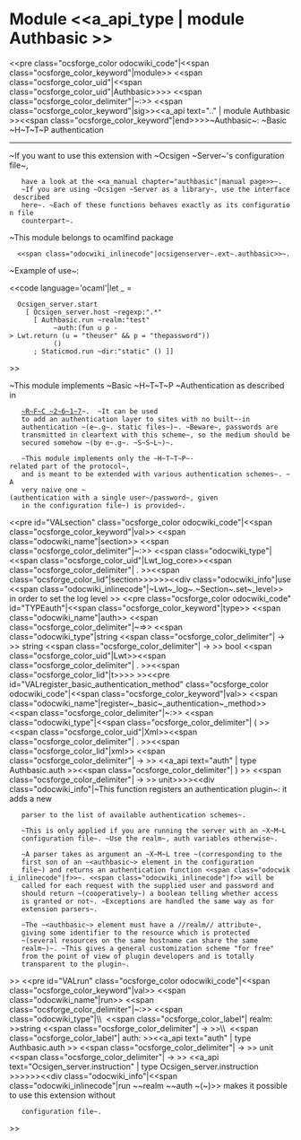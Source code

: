 =Module <<a_api_type | module Authbasic >> =
<<pre class="ocsforge_color odocwiki_code"|<<span class="ocsforge_color_keyword"|module>> <<span class="ocsforge_color_uid"|<<span class="ocsforge_color_uid"|Authbasic>>>> <<span class="ocsforge_color_delimiter"|~:>> <<span class="ocsforge_color_keyword"|sig>><<a_api text=".." | module Authbasic >><<span class="ocsforge_color_keyword"|end>>>>~Authbasic~: ~Basic ~H~T~T~P authentication

----

~If you want to use this extension with ~Ocsigen ~Server~'s configuration file~,
    have a look at the <<a_manual chapter="authbasic"|manual page>>~.
    ~If you are using ~Ocsigen ~Server as a library~, use the interface described
    here~. ~Each of these functions behaves exactly as its configuration file
    counterpart~.

~This module belongs to ocamlfind package
   <<span class="odocwiki_inlinecode"|ocsigenserver~.ext~.authbasic>>~.

~Example of use~:

<<code language='ocaml'|let _ =
   Ocsigen_server.start
     [ Ocsigen_server.host ~regexp:".*"
       [ Authbasic.run ~realm:"test"
            ~auth:(fun u p -> Lwt.return (u = "theuser" && p = "thepassword"))
            () 
       ; Staticmod.run ~dir:"static" () ]]
>>


~This module implements ~Basic ~H~T~T~P ~Authentication as described in
    [[http://www.ietf.org/rfc/rfc2617.txt|~R~F~C ~2~6~1~7]]~.  ~It can be used
    to add an authentication layer to sites with no built~-in
    authentication ~(e~.g~. static files~)~. ~Beware~, passwords are
    transmitted in cleartext with this scheme~, so the medium should be
    secured somehow ~(by e~.g~. ~S~S~L~)~.


    ~This module implements only the ~H~T~T~P~-related part of the protocol~,
    and is meant to be extended with various authentication schemes~. ~A
    very naive one ~(authentication with a single user~/password~, given
    in the configuration file~) is provided~.
<<pre id="VALsection" class="ocsforge_color odocwiki_code"|<<span class="ocsforge_color_keyword"|val>> <<span class="odocwiki_name"|section>> <<span class="ocsforge_color_delimiter"|~:>> <<span class="odocwiki_type"|<<span class="ocsforge_color_uid"|Lwt_log_core>><<span class="ocsforge_color_delimiter"| . >><<span class="ocsforge_color_lid"|section>>>>>><<div class="odocwiki_info"|use <<span class="odocwiki_inlinecode"|~Lwt~_log~.~Section~.set~_level>> in order to set the log level
>>
<<pre class="ocsforge_color odocwiki_code" id="TYPEauth"|<<span class="ocsforge_color_keyword"|type>> <<span class="odocwiki_name"|auth>> <<span class="ocsforge_color_delimiter"|~=>> <<span class="odocwiki_type"|string <<span class="ocsforge_color_delimiter"| -> >> string <<span class="ocsforge_color_delimiter"| -> >> bool <<span class="ocsforge_color_uid"|Lwt>><<span class="ocsforge_color_delimiter"| . >><<span class="ocsforge_color_lid"|t>>>> >><<pre id="VALregister_basic_authentication_method" class="ocsforge_color odocwiki_code"|<<span class="ocsforge_color_keyword"|val>> <<span class="odocwiki_name"|register~_basic~_authentication~_method>> <<span class="ocsforge_color_delimiter"|~:>> <<span class="odocwiki_type"|<<span class="ocsforge_color_delimiter"| ( >><<span class="ocsforge_color_uid"|Xml>><<span class="ocsforge_color_delimiter"| . >><<span class="ocsforge_color_lid"|xml>> <<span class="ocsforge_color_delimiter"| -> >> <<a_api text="auth" | type Authbasic.auth >><<span class="ocsforge_color_delimiter"| ) >> <<span class="ocsforge_color_delimiter"| -> >> unit>>>><<div class="odocwiki_info"|~This function registers an authentication plugin~: it adds a new
    parser to the list of available authentication schemes~.


    ~This is only applied if you are running the server with an ~X~M~L
    configuration file~. ~Use the realm~, auth variables otherwise~.


    ~A parser takes as argument an ~X~M~L tree ~(corresponding to the
    first son of an ~<authbasic~> element in the configuration
    file~) and returns an authentication function <<span class="odocwiki_inlinecode"|f>>~. <<span class="odocwiki_inlinecode"|f>> will be
    called for each request with the supplied user and password and
    should return ~(cooperatively~) a boolean telling whether access
    is granted or not~. ~Exceptions are handled the same way as for
    extension parsers~.


    ~The ~<authbasic~> element must have a //realm// attribute~,
    giving some identifier to the resource which is protected
    ~(several resources on the same hostname can share the same
    realm~)~. ~This gives a general customization scheme "for free"
    from the point of view of plugin developers and is totally
    transparent to the plugin~.
>>
<<pre id="VALrun" class="ocsforge_color odocwiki_code"|<<span class="ocsforge_color_keyword"|val>> <<span class="odocwiki_name"|run>> <<span class="ocsforge_color_delimiter"|~:>> <<span class="odocwiki_type"|\\  <<span class="ocsforge_color_label"| realm: >>string <<span class="ocsforge_color_delimiter"| -> >>\\  <<span class="ocsforge_color_label"| auth: >><<a_api text="auth" | type Authbasic.auth >> <<span class="ocsforge_color_delimiter"| -> >> unit <<span class="ocsforge_color_delimiter"| -> >> <<a_api text="Ocsigen_server.instruction" | type Ocsigen_server.instruction >>>>>><<div class="odocwiki_info"|<<span class="odocwiki_inlinecode"|run ~~realm ~~auth ~(~)>> makes it possible to use this extension without
    configuration file~.
>>
